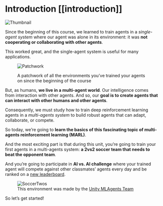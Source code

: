 # Introduction [[introduction]]

<img src="https://huggingface.co/datasets/huggingface-deep-rl-course/course-images/resolve/main/en/unit0/thumbnail.png" alt="Thumbnail"/>

Since the beginning of this course, we learned to train agents in a *single-agent system*  where our agent was alone in its environment: it was **not cooperating or collaborating with other agents**.

This worked great, and the single-agent system is useful for many applications.


<figure>

<img src="https://huggingface.co/datasets/huggingface-deep-rl-course/course-images/resolve/main/en/unit10/patchwork.jpg" alt="Patchwork"/>

<figcaption>

A patchwork of all the environments you’ve trained your agents on since the beginning of the course

</figure>

But, as humans, **we live in a multi-agent world**. Our intelligence comes from interaction with other agents. And so, our **goal is to create agents that can interact with other humans and other agents**.

Consequently, we must study how to train deep reinforcement learning agents in a *multi-agents system* to build robust agents that can adapt, collaborate, or compete.

So today, we’re going to **learn the basics of this fascinating topic of multi-agents reinforcement learning (MARL)**.

And the most exciting part is that during this unit, you’re going to train your first agents in a multi-agents system: **a 2vs2 soccer team that needs to beat the opponent team**.

And you’re going to participate in **AI vs. AI challenge** where your trained agent will compete against other classmates’ agents every day and be ranked on a [new leaderboard]().

<figure>
<img src="https://huggingface.co/datasets/huggingface-deep-rl-course/course-images/resolve/main/en/unit10/soccertwos.gif" alt="SoccerTwos"/>

<figcaption>This environment was made by the <a href="https://github.com/Unity-Technologies/ml-agents">Unity MLAgents Team</a></figcaption>

</figure>

So let’s get started!
